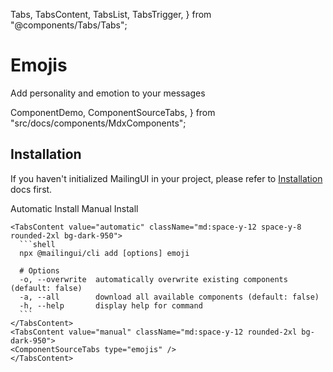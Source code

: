   Tabs,
  TabsContent,
  TabsList,
  TabsTrigger,
} from "@components/Tabs/Tabs";

# Emojis

Add personality and emotion to your messages

  ComponentDemo,
  ComponentSourceTabs,
} from "src/docs/components/MdxComponents";

<ComponentDemo type="emojis" />

## Installation

If you haven't initialized MailingUI in your project, please refer to [Installation](/docs/installation) docs first.

  <Tabs defaultValue="automatic">
    <div className="flex items-center justify-start w-full mb-8">
      <TabsList className="mt-8 rounded-2xl">
        <TabsTrigger value="automatic" className="px-7 py-2 rounded-[10px]">Automatic Install</TabsTrigger>
        <TabsTrigger value="manual" className="px-7 py-2 rounded-[10px]">Manual Install</TabsTrigger>
      </TabsList>
    </div>

    <TabsContent value="automatic" className="md:space-y-12 space-y-8 rounded-2xl bg-dark-950">
      ```shell
      npx @mailingui/cli add [options] emoji

      # Options
      -o, --overwrite  automatically overwrite existing components (default: false)
      -a, --all        download all available components (default: false)
      -h, --help       display help for command
      ```
    </TabsContent>
    <TabsContent value="manual" className="md:space-y-12 rounded-2xl bg-dark-950">
    <ComponentSourceTabs type="emojis" />
    </TabsContent>

  </Tabs>
